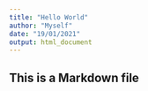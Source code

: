 ```yaml
---
title: "Hello World"
author: "Myself"
date: "19/01/2021"
output: html_document
---
```


## This is a Markdown file